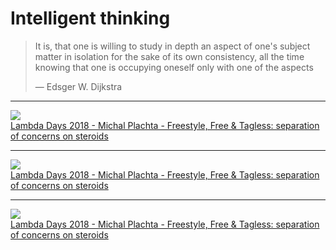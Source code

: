 # Intelligent thinking

<blockquote>
  <p class="quotation"> 
    It is, that one is willing to study in depth an aspect of one's subject matter in isolation for the sake of its own consistency, all the time knowing that one is occupying oneself only with one of the aspects
  </p>
  <p class="footer-quote">— Edsger W. Dijkstra</p>
</blockquote>

---

<Img src="../../images/soc001.png">
</Img>

<footer class="footer-credit">
  <div class="content-left">
    <a href="https://www.youtube.com/watch?v=-jlLkTtgWUk">
      Lambda Days 2018 - Michal Plachta - Freestyle, Free & Tagless: separation of concerns on steroids
    </a>
  </div>
</footer>

---
<Img src="../../images/soc002.png">
</Img>

<footer class="footer-credit">
  <div class="content-left">
    <a href="https://www.youtube.com/watch?v=-jlLkTtgWUk">
      Lambda Days 2018 - Michal Plachta - Freestyle, Free & Tagless: separation of concerns on steroids
    </a>
  </div>
</footer>

---
<Img src="../../images/soc003.png">
</Img>

<footer class="footer-credit">
  <div class="content-left">
    <a href="https://www.youtube.com/watch?v=-jlLkTtgWUk">
      Lambda Days 2018 - Michal Plachta - Freestyle, Free & Tagless: separation of concerns on steroids
    </a>
  </div>
</footer>

